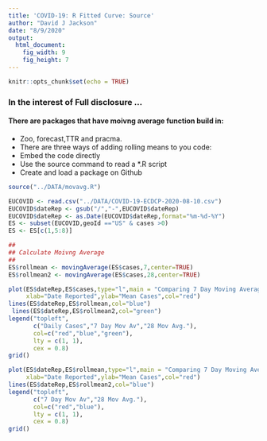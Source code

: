 ```yaml
---
title: 'COVID-19: R Fitted Curve: Source'
author: "David J Jackson"
date: "8/9/2020"
output: 
  html_document: 
    fig_width: 9
    fig_height: 7
---
```


```r
knitr::opts_chunk$set(echo = TRUE)
```
### In the interest of Full disclosure ...
#### There are packages that have moivng average function build in:

* Zoo, forecast,TTR and pracma.
* There are three ways of adding rolling means to you code:
* Embed the code directly
* Use the source command to read a *.R script
* Create and load a  package on Github


```r
source("../DATA/movavg.R")
```

```r

EUCOVID <- read.csv("../DATA/COVID-19-ECDCP-2020-08-10.csv")
EUCOVID$dateRep <- gsub("/","-",EUCOVID$dateRep)
EUCOVID$dateRep <- as.Date(EUCOVID$dateRep,format="%m-%d-%Y")
ES <- subset(EUCOVID,geoId =="US" & cases >0)
ES <- ES[c(1,5:8)]
```
```r
## 
## Calculate Moivng Average
##
ES$rollmean <- movingAverage(ES$cases,7,center=TRUE)
ES$rollmean2 <- movingAverage(ES$cases,28,center=TRUE)
```
```r
plot(ES$dateRep,ES$cases,type="l",main = "Comparing 7 Day Moving Average \n to 28 Day Moving Average",
     xlab="Date Reported",ylab="Mean Cases",col="red")
lines(ES$dateRep,ES$rollmean,col="blue")
 lines(ES$dateRep,ES$rollmean2,col="green")
legend("topleft",
       c("Daily Cases","7 Day Mov Av","28 Mov Avg."),
       col=c("red","blue","green"),
       lty = c(1, 1),
       cex = 0.8)
grid()
```
```r
plot(ES$dateRep,ES$rollmean,type="l",main = "Comparing 7 Day Moving Average \n to 28 Day Moving Average",
     xlab="Date Reported",ylab="Mean Cases",col="red")
lines(ES$dateRep,ES$rollmean2,col="blue")
legend("topleft",
       c("7 Day Mov Av","28 Mov Avg."),
       col=c("red","blue"),
       lty = c(1, 1),
       cex = 0.8)
grid()
```

